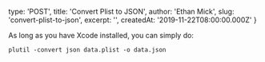 
  type: 'POST',
  title: 'Convert Plist to JSON',
  author: 'Ethan Mick',
  slug: 'convert-plist-to-json',
  excerpt: '',
  createdAt: '2019-11-22T08:00:00.000Z'
}


As long as you have Xcode installed, you can simply do:

    plutil -convert json data.plist -o data.json
